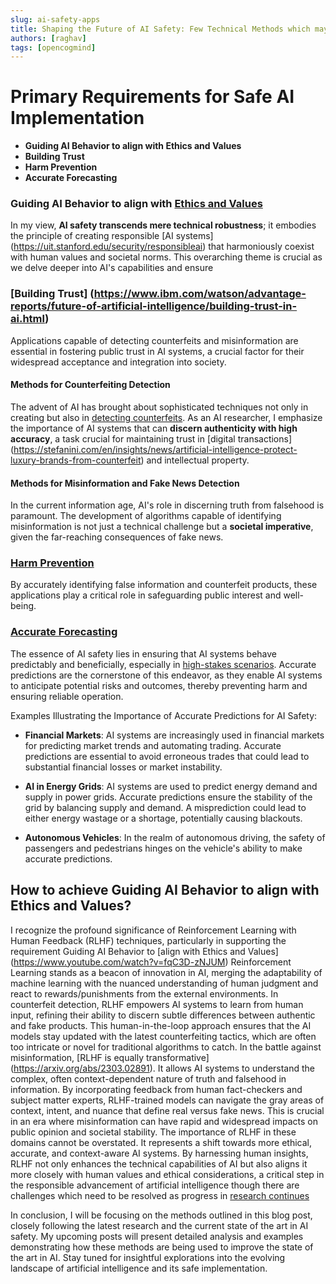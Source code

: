 ```yaml
---
slug: ai-safety-apps
title: Shaping the Future of AI Safety: Few Technical Methods which may play pivotal role
authors: [raghav]
tags: [opencogmind]
---
```


# Primary Requirements for Safe AI Implementation

- **Guiding AI Behavior to align with Ethics and Values**
- **Building Trust**
- **Harm Prevention**
- **Accurate Forecasting**

### Guiding AI Behavior to align with [Ethics and Values](https://www.unesco.org/en/artificial-intelligence/recommendation-ethics)
In my view, **AI safety transcends mere technical robustness**; it embodies the principle of 
creating  responsible [AI systems] (https://uit.stanford.edu/security/responsibleai) that harmoniously coexist with human values and societal norms.
This overarching theme is crucial as we delve deeper into AI's capabilities and ensure 

### [Building Trust] (https://www.ibm.com/watson/advantage-reports/future-of-artificial-intelligence/building-trust-in-ai.html)
Applications capable of detecting counterfeits and misinformation are essential in fostering public trust in AI systems, 
a crucial factor for their widespread acceptance and integration into society.

#### Methods for Counterfeiting Detection
The advent of AI has brought about sophisticated techniques not only in creating but also in [detecting counterfeits](https://www.wsj.com/articles/ai-is-a-new-weapon-in-the-battle-against-counterfeits-11596805200).
 As an AI researcher, I emphasize the importance of AI systems that can **discern authenticity with high accuracy**, 
 a task crucial for maintaining trust in [digital transactions] (https://stefanini.com/en/insights/news/artificial-intelligence-protect-luxury-brands-from-counterfeit) and intellectual property.

#### Methods for Misinformation and Fake News Detection
In the current information age, AI's role in discerning truth from falsehood is paramount. 
The development of algorithms capable of identifying misinformation is not just a technical challenge 
but a **societal imperative**, given the far-reaching consequences of fake news.

### [Harm Prevention](https://cset.georgetown.edu/publication/adding-structure-to-ai-harm/)
By accurately identifying false information and counterfeit products, 
these applications play a critical role in safeguarding 
public interest and well-being.


### [Accurate Forecasting](https://www.safe.ai/research)
The essence of AI safety lies in ensuring that AI systems behave predictably and 
beneficially, especially in [high-stakes scenarios](https://arxiv.org/abs/2206.15474). Accurate predictions are the 
cornerstone of this endeavor, as they enable AI systems to anticipate potential risks and outcomes, 
thereby preventing harm and ensuring reliable operation.

Examples Illustrating the Importance of Accurate Predictions for AI Safety:

- **Financial Markets**: AI systems are increasingly used in financial markets for predicting market trends and automating trading. Accurate predictions 
are essential to avoid erroneous trades that could lead to substantial financial losses or market instability. 

- **AI in Energy Grids**: AI systems are used to predict energy demand and supply in power grids. Accurate predictions ensure the stability of the grid by balancing supply and demand. 
A misprediction could lead to either energy wastage or a shortage, potentially causing blackouts.

- **Autonomous Vehicles**: In the realm of autonomous driving, the safety of passengers 
and pedestrians hinges on the vehicle's ability to make accurate predictions. 


## How to achieve Guiding AI Behavior to align with Ethics and Values?

I recognize the profound significance of Reinforcement Learning with Human Feedback (RLHF) techniques, particularly 
in supporting the requirement Guiding AI Behavior to [align with Ethics and Values] (https://www.youtube.com/watch?v=fqC3D-zNJUM)
Reinforcement Learning stands as a beacon of innovation in AI, merging the adaptability of machine learning with the nuanced 
understanding of human judgment and react to rewards/punishments from the external environments. 
In counterfeit detection, RLHF empowers AI systems to learn from human input, refining their ability to discern 
subtle differences between authentic and fake products.
This human-in-the-loop approach ensures that the AI models stay updated with the latest counterfeiting tactics, 
which are often too intricate or novel for traditional algorithms to catch.
In the battle against misinformation, [RLHF is equally transformative] (https://arxiv.org/abs/2303.02891). 
It allows AI systems to understand the complex, often context-dependent nature of truth and falsehood in information. 
By incorporating feedback from human fact-checkers and subject matter experts, RLHF-trained models can navigate the 
gray areas of context, intent, and nuance that define real versus fake news. This is crucial in an era where misinformation can have rapid and widespread impacts on public opinion and societal stability.
The importance of RLHF in these domains cannot be overstated.
It represents a shift towards more ethical, accurate, and context-aware AI systems. By harnessing human insights, 
RLHF not only enhances the technical capabilities of AI but also aligns it more closely with human 
values and ethical considerations, a critical step in the responsible advancement of artificial intelligence though there are challenges 
which need to be resolved as progress in [research continues](https://www.alignmentforum.org/posts/LqRD7sNcpkA9cmXLv/open-problems-and-fundamental-limitations-of-rlhf)

In conclusion, I will be focusing on the methods outlined in this blog post, closely following the latest
research and the current state of the art in AI safety.
My upcoming posts will present detailed analysis and examples 
demonstrating how these methods are being used to improve the state of the art in AI. 
Stay tuned for insightful explorations into the evolving landscape of artificial intelligence and its safe implementation.




